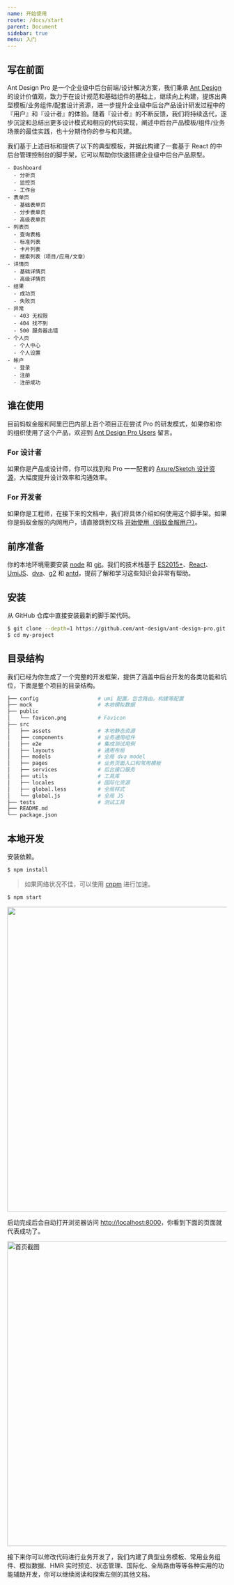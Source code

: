 ```yaml
---
name: 开始使用
route: /docs/start
parent: Document
sidebar: true
menu: 入门
---
```

## 写在前面

Ant Design Pro 是一个企业级中后台前端/设计解决方案，我们秉承 [Ant Design](http://ant.design/) 的设计价值观，致力于在设计规范和基础组件的基础上，继续向上构建，提炼出典型模板/业务组件/配套设计资源，进一步提升企业级中后台产品设计研发过程中的『用户』和『设计者』的体验。随着『设计者』的不断反馈，我们将持续迭代，逐步沉淀和总结出更多设计模式和相应的代码实现，阐述中后台产品模板/组件/业务场景的最佳实践，也十分期待你的参与和共建。

我们基于上述目标和提供了以下的典型模板，并据此构建了一套基于 React 的中后台管理控制台的脚手架，它可以帮助你快速搭建企业级中后台产品原型。

```
- Dashboard
  - 分析页
  - 监控页
  - 工作台
- 表单页
  - 基础表单页
  - 分步表单页
  - 高级表单页
- 列表页
  - 查询表格
  - 标准列表
  - 卡片列表
  - 搜索列表（项目/应用/文章）
- 详情页
  - 基础详情页
  - 高级详情页
- 结果
  - 成功页
  - 失败页
- 异常
  - 403 无权限
  - 404 找不到
  - 500 服务器出错
- 个人页
  - 个人中心
  - 个人设置
- 帐户
  - 登录
  - 注册
  - 注册成功
```

## 谁在使用

目前蚂蚁金服和阿里巴巴内部上百个项目正在尝试 Pro 的研发模式，如果你和你的组织使用了这个产品，欢迎到 [Ant Design Pro Users](https://github.com/ant-design/ant-design-pro/issues/99) 留言。

### For 设计者

如果你是产品或设计师，你可以找到和 Pro 一一配套的 [Axure/Sketch 设计资源](/docs/resource)，大幅度提升设计效率和沟通效率。

### For 开发者

如果你是工程师，在接下来的文档中，我们将具体介绍如何使用这个脚手架。如果你是蚂蚁金服的内网用户，请直接跳到文档 [开始使用（蚂蚁金服用户）](https://pro.ant.design/docs/getting-start-inner-cn)。

## 前序准备

你的本地环境需要安装 [node](http://nodejs.org/) 和 [git](https://git-scm.com/)。我们的技术栈基于 [ES2015+](http://es6.ruanyifeng.com/)、[React](http://facebook.github.io/react/)、[UmiJS](https://umijs.org/)、[dva](http://github.com/dvajs/dva)、[g2](https://antv.alipay.com/zh-cn/g2/3.x/index.html) 和 [antd](https://ant.design/docs/react/introduce-cn)，提前了解和学习这些知识会非常有帮助。

## 安装

从 GitHub 仓库中直接安装最新的脚手架代码。

```bash
$ git clone --depth=1 https://github.com/ant-design/ant-design-pro.git my-project
$ cd my-project
```

## 目录结构

我们已经为你生成了一个完整的开发框架，提供了涵盖中后台开发的各类功能和坑位，下面是整个项目的目录结构。

```bash
├── config                   # umi 配置，包含路由，构建等配置
├── mock                     # 本地模拟数据
├── public
│   └── favicon.png          # Favicon
├── src
│   ├── assets               # 本地静态资源
│   ├── components           # 业务通用组件
│   ├── e2e                  # 集成测试用例
│   ├── layouts              # 通用布局
│   ├── models               # 全局 dva model
│   ├── pages                # 业务页面入口和常用模板
│   ├── services             # 后台接口服务
│   ├── utils                # 工具库
│   ├── locales              # 国际化资源
│   ├── global.less          # 全局样式
│   └── global.js            # 全局 JS
├── tests                    # 测试工具
├── README.md
└── package.json
```

## 本地开发

安装依赖。

```bash
$ npm install
```

> 如果网络状况不佳，可以使用 [cnpm](https://cnpmjs.org/) 进行加速。

```bash
$ npm start
```

<img src="https://gw.alipayobjects.com/zos/rmsportal/uHAzKpIQDMGdmjIxZLOV.png" width="700" />

启动完成后会自动打开浏览器访问 [http://localhost:8000](http://localhost:8000)，你看到下面的页面就代表成功了。

<img src="https://gw.alipayobjects.com/zos/rmsportal/PVmvmxKUsAryuFbGqUmV.png" width="700" alt="首页截图" />

接下来你可以修改代码进行业务开发了，我们内建了典型业务模板、常用业务组件、模拟数据、HMR 实时预览、状态管理、国际化、全局路由等等各种实用的功能辅助开发，你可以继续阅读和探索左侧的其他文档。
